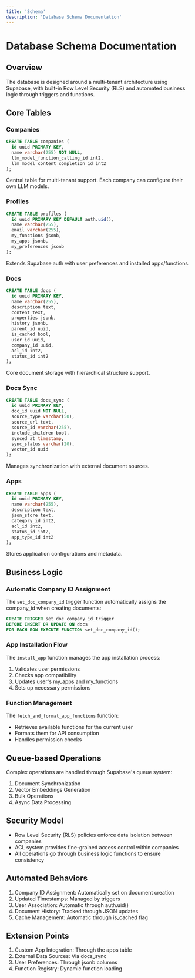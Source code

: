 ```yaml
---
title: 'Schema'
description: 'Database Schema Documentation'
---
```


# Database Schema Documentation

## Overview
The database is designed around a multi-tenant architecture using Supabase, with built-in Row Level Security (RLS) and automated business logic through triggers and functions.

## Core Tables

### Companies
```sql
CREATE TABLE companies (
  id uuid PRIMARY KEY,
  name varchar(255) NOT NULL,
  llm_model_function_calling_id int2,
  llm_model_content_completion_id int2
);
```
Central table for multi-tenant support. Each company can configure their own LLM models.

### Profiles
```sql
CREATE TABLE profiles (
  id uuid PRIMARY KEY DEFAULT auth.uid(),
  name varchar(255),
  email varchar(255),
  my_functions jsonb,
  my_apps jsonb,
  my_preferences jsonb
);
```
Extends Supabase auth with user preferences and installed apps/functions.

### Docs
```sql
CREATE TABLE docs (
  id uuid PRIMARY KEY,
  name varchar(255),
  description text,
  content text,
  properties jsonb,
  history jsonb,
  parent_id uuid,
  is_cached bool,
  user_id uuid,
  company_id uuid,
  acl_id int2,
  status_id int2
);
```
Core document storage with hierarchical structure support.

### Docs Sync
```sql
CREATE TABLE docs_sync (
  id uuid PRIMARY KEY,
  doc_id uuid NOT NULL,
  source_type varchar(50),
  source_url text,
  source_id varchar(255),
  include_children bool,
  synced_at timestamp,
  sync_status varchar(20),
  vector_id uuid
);
```
Manages synchronization with external document sources.

### Apps
```sql
CREATE TABLE apps (
  id uuid PRIMARY KEY,
  name varchar(255),
  description text,
  json_store text,
  category_id int2,
  acl_id int2,
  status_id int2,
  app_type_id int2
);
```
Stores application configurations and metadata.

## Business Logic

### Automatic Company ID Assignment
The `set_doc_company_id` trigger function automatically assigns the company_id when creating documents:
```sql
CREATE TRIGGER set_doc_company_id_trigger 
BEFORE INSERT OR UPDATE ON docs
FOR EACH ROW EXECUTE FUNCTION set_doc_company_id();
```

### App Installation Flow
The `install_app` function manages the app installation process:
1. Validates user permissions
2. Checks app compatibility
3. Updates user's my_apps and my_functions
4. Sets up necessary permissions

### Function Management
The `fetch_and_format_app_functions` function:
- Retrieves available functions for the current user
- Formats them for API consumption
- Handles permission checks

## Queue-based Operations
Complex operations are handled through Supabase's queue system:
1. Document Synchronization
2. Vector Embeddings Generation
3. Bulk Operations
4. Async Data Processing

## Security Model
- Row Level Security (RLS) policies enforce data isolation between companies
- ACL system provides fine-grained access control within companies
- All operations go through business logic functions to ensure consistency

## Automated Behaviors
1. Company ID Assignment: Automatically set on document creation
2. Updated Timestamps: Managed by triggers
3. User Association: Automatic through auth.uid()
4. Document History: Tracked through JSON updates
5. Cache Management: Automatic through is_cached flag

## Extension Points
1. Custom App Integration: Through the apps table
2. External Data Sources: Via docs_sync
3. User Preferences: Through jsonb columns
4. Function Registry: Dynamic function loading